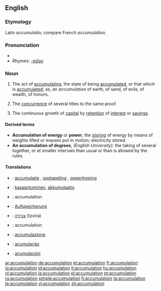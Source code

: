 ==English==

===Etymology===
Latin ''accumulatio''; compare French ''accumulation''.

===Pronunciation===
*{{audio|en-us-accumulation.ogg|Audio (US)}}
*Rhymes: [[Rhymes:English:-eɪʃǝn|-eɪʃǝn]]

===Noun===
{{en-noun}}

# The act of [[accumulating]], the state of being [[accumulated]], or that which is [[accumulated]]; as, an ''accumulation'' of earth, of sand, of evils, of wealth, of honors.
# {{law}} The [[concurrence]] of several titles to the same proof.
# {{finance}} The continuous growth of [[capital]] by [[retention]] of [[interest]] or [[savings]].

====Derived terms====
*'''Accumulation of energy''' or '''power''', the [[storing]] of energy by means of weights lifted or masses put in motion; electricity stored.
*'''An accumulation of degrees''', ''(English University):'' the taking of several together, or at smaller intervals than usual or than is allowed by the rules.

====Translations====
{{trans-top|the act of accumulating, the state of being accumulated}}
{{trans-mid}}
{{trans-bottom}}

{{trans-top|the concurrence of several titles to the same proof}}
{{trans-mid}}
{{trans-bottom}}

{{trans-top|the continuous growth of capital by retention of interest or savings}}
{{trans-mid}}
{{trans-bottom}}

{{checktrans-top}}
*{{ttbc|Dutch}}: [[accumulatie]] {{f}}, [[opstapeling]] {{f}}, [[opeenhoping]] {{f}}
*{{ttbc|Finnish}}: [[kasaantuminen]], [[akkumulaatio]]
*{{ttbc|French}}: accumulation {{f}}
*{{ttbc|German}}: [[Aufspeicherung]] {{f}}
*{{ttbc|Hebrew}}: [[צבירה]] (tzvira) {{f}}
{{checktrans-mid}}
*{{ttbc|Interlingua}}: accumulation
*{{ttbc|Italian}}: [[accumulazione]]
*{{ttbc|Portuguese}}: [[acumulação]]
*{{ttbc|Spanish}}: [[acumulación]] {{f}}
{{checktrans-bottom}}

[[ar:accumulation]]
[[de:accumulation]]
[[et:accumulation]]
[[fr:accumulation]]
[[io:accumulation]]
[[id:accumulation]]
[[it:accumulation]]
[[hu:accumulation]]
[[nl:accumulation]]
[[ja:accumulation]]
[[pl:accumulation]]
[[pt:accumulation]]
[[ru:accumulation]]
[[simple:accumulation]]
[[fi:accumulation]]
[[ta:accumulation]]
[[te:accumulation]]
[[vi:accumulation]]
[[zh:accumulation]]